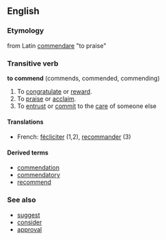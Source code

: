 ==English==

===Etymology===
from Latin [[commendare]] "to praise"

===Transitive verb=== <!-- Connects a Subject to an Object -->
'''to commend''' (commends, commended, commending)

# To [[congratulate]] or [[reward]].
# To [[praise]] or [[acclaim]].
# To [[entrust]] or [[commit]] to the [[care]] of someone else

====Translations====
*French: [[fécliciter]] (1,2), [[recommander]] (3)

====Derived terms==== <!-- List words that have this word in their etymologies -->
*[[commendation]]
*[[commendatory]]
*[[recommend]]

===See also===
*[[suggest]]
*[[consider]]
*[[approval]]